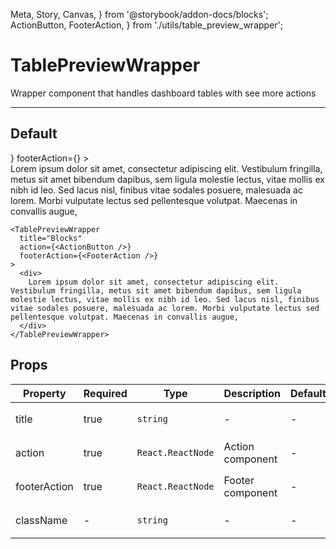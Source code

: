   Meta, Story, Canvas,
} from '@storybook/addon-docs/blocks';
  ActionButton, FooterAction,
} from './utils/table_preview_wrapper';

<Meta title="Reusable/TablePreviewWrapper" component={TablePreviewWrapper} />

# TablePreviewWrapper

Wrapper component that handles dashboard tables with see more actions

---

## Default
<Canvas>
  <Story name="Default">
    <TablePreviewWrapper
      title="Blocks"
      action={<ActionButton />}
      footerAction={<FooterAction />}
    >
      <div>
        Lorem ipsum dolor sit amet, consectetur adipiscing elit. Vestibulum fringilla, metus sit amet bibendum dapibus, sem ligula molestie lectus, vitae mollis ex nibh id leo. Sed lacus nisl, finibus vitae sodales posuere, malesuada ac lorem. Morbi vulputate lectus sed pellentesque volutpat. Maecenas in convallis augue,
      </div>
    </TablePreviewWrapper>
  </Story>
</Canvas>

```
<TablePreviewWrapper
  title="Blocks"
  action={<ActionButton />}
  footerAction={<FooterAction />}
>
  <div>
    Lorem ipsum dolor sit amet, consectetur adipiscing elit. Vestibulum fringilla, metus sit amet bibendum dapibus, sem ligula molestie lectus, vitae mollis ex nibh id leo. Sed lacus nisl, finibus vitae sodales posuere, malesuada ac lorem. Morbi vulputate lectus sed pellentesque volutpat. Maecenas in convallis augue,
  </div>
</TablePreviewWrapper>
```
## Props
<table>
<thead>
  <tr>
    <th>Property</th>
    <th>Required</th>
    <th>Type</th>
    <th>Description</th>
    <th>Default</th>
  </tr>
</thead>
<tbody>
  <tr>
    <td>title</td>
    <td>true</td>
    <td>

`string`

  </td>
    <td>-</td>
    <td>-</td>
  </tr>

  <tr>
    <td>action</td>
    <td>true</td>
    <td>

`React.ReactNode`

  </td>
    <td>Action component</td>
    <td>-</td>
  </tr>

  <tr>
    <td>footerAction</td>
    <td>true</td>
    <td>

`React.ReactNode`

  </td>
    <td>Footer component</td>
    <td>-</td>
  </tr>

  <tr>
    <td>className</td>
    <td>-</td>
    <td>

`string`

  </td>
    <td>-</td>
    <td>-</td>
  </tr>
  </tbody>
</table>
<br/>
